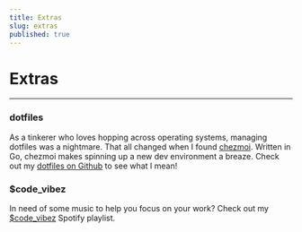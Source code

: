 ```yaml
---
title: Extras
slug: extras
published: true
---
```


<div className="relative flex flex-col size-full justify-center min-h-[calc(100vh-var(--header-height))]">
<Container>

# Extras

---

### dotfiles

As a tinkerer who loves hopping across operating systems, managing dotfiles was a nightmare. That all changed when I found [chezmoi](https://www.chezmoi.io/). Written in Go, chezmoi makes spinning up a new dev environment a breaze. Check out my [dotfiles on Github](https://github.com/thismarioperez/dotfiles) to see what I mean!

### $code_vibez

In need of some music to help you focus on your work? Check out my [$code_vibez](https://open.spotify.com/user/123212508/playlist/1vbR8fL3FI1lDghUri97Py?si=vqkkV1jPS6e2N7GF6LYJIw) Spotify playlist.

</Container>
</div>
